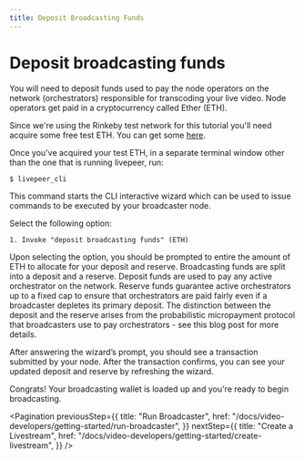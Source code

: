 ```yaml
---
title: Deposit Broadcasting Funds
---
```


# Deposit broadcasting funds

You will need to deposit funds used to pay the node operators on the network
(orchestrators) responsible for transcoding your live video. Node operators get
paid in a cryptocurrency called Ether (ETH).

Since we're using the Rinkeby test network for this tutorial you'll need acquire
some free test ETH. You can get some [here](https://faucet.rinkeby.io/).

Once you've acquired your test ETH, in a separate terminal window other than the
one that is running livepeer, run:

`$ livepeer_cli`

This command starts the CLI interactive wizard which can be used to issue
commands to be executed by your broadcaster node.

Select the following option:

`1. Invoke "deposit broadcasting funds" (ETH)`

Upon selecting the option, you should be prompted to entire the amount of ETH to
allocate for your deposit and reserve. Broadcasting funds are split into a
deposit and a reserve. Deposit funds are used to pay any active orchestrator on
the network. Reserve funds guarantee active orchestrators up to a fixed cap to
ensure that orchestrators are paid fairly even if a broadcaster depletes its
primary deposit. The distinction between the deposit and the reserve arises from
the probabilistic micropayment protocol that broadcasters use to pay
orchestrators - see this blog post for more details.

After answering the wizard’s prompt, you should see a transaction submitted by
your node. After the transaction confirms, you can see your updated deposit and
reserve by refreshing the wizard.

Congrats! Your broadcasting wallet is loaded up and you're ready to begin
broadcasting.

<Pagination
  previousStep={{
    title: "Run Broadcaster",
    href: "/docs/video-developers/getting-started/run-broadcaster",
  }}
  nextStep={{
    title: "Create a Livestream",
    href: "/docs/video-developers/getting-started/create-livestream",
  }}
/>
